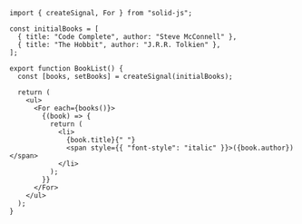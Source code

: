 ```tsx
import { createSignal, For } from "solid-js";

const initialBooks = [
  { title: "Code Complete", author: "Steve McConnell" },
  { title: "The Hobbit", author: "J.R.R. Tolkien" },
];

export function BookList() {
  const [books, setBooks] = createSignal(initialBooks);

  return (
    <ul>
      <For each={books()}>
        {(book) => {
          return (
            <li>
              {book.title}{" "}
              <span style={{ "font-style": "italic" }}>({book.author})</span>
            </li>
          );
        }}
      </For>
    </ul>
  );
}
```
